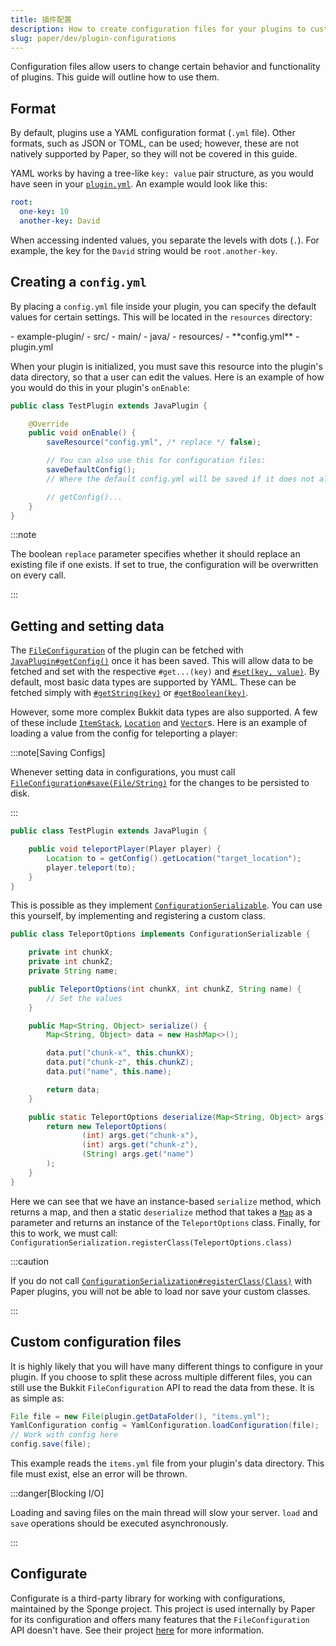 ```yaml
---
title: 插件配置
description: How to create configuration files for your plugins to customize behavior.
slug: paper/dev/plugin-configurations
---
```



Configuration files allow users to change certain behavior and functionality of plugins. This guide will outline how to use them.

## Format

By default, plugins use a YAML configuration format (`.yml` file). Other formats, such as JSON or TOML, can be used;
however, these are not natively supported by Paper, so they will not be covered in this guide.

YAML works by having a tree-like `key: value` pair structure, as you would have seen in your [`plugin.yml`](/paper/dev/plugin-yml).
An example would look like this:

```yaml
root:
  one-key: 10
  another-key: David
```

When accessing indented values, you separate the levels with dots (`.`). For example, the key for the `David` string would be `root.another-key`.

## Creating a `config.yml`

By placing a `config.yml` file inside your plugin, you can specify the default values for certain settings.
This will be located in the `resources` directory:

<FileTree>
  - example-plugin/
    - src/
      - main/
        - java/
        - resources/
          - **config.yml**
          - plugin.yml
</FileTree>

When your plugin is initialized, you must save this resource into the plugin's data directory, so that a user can edit the values.
Here is an example of how you would do this in your plugin's `onEnable`:

```java title="TestPlugin.java"
public class TestPlugin extends JavaPlugin {

    @Override
    public void onEnable() {
        saveResource("config.yml", /* replace */ false);

        // You can also use this for configuration files:
        saveDefaultConfig();
        // Where the default config.yml will be saved if it does not already exist

        // getConfig()...
    }
}
```

:::note

The boolean `replace` parameter specifies whether it should replace an existing file if one exists.
If set to true, the configuration will be overwritten on every call.

:::

## Getting and setting data

The [`FileConfiguration`](jd:paper:org.bukkit.configuration.file.FileConfiguration) of the plugin can be fetched with
[`JavaPlugin#getConfig()`](jd:paper:org.bukkit.plugin.java.JavaPlugin#getConfig()) once it has been saved.
This will allow data to be fetched and set with the respective `#get...(key)` and
[`#set(key, value)`](jd:paper:org.bukkit.configuration.ConfigurationSection#set(java.lang.String,java.lang.Object)).
By default, most basic data types are supported by YAML. These can be fetched simply with
[`#getString(key)`](jd:paper:org.bukkit.configuration.ConfigurationSection#getString(java.lang.String)) or
[`#getBoolean(key)`](jd:paper:org.bukkit.configuration.ConfigurationSection#getBoolean(java.lang.String)).

However, some more complex Bukkit data types are also supported. A few of these include
[`ItemStack`](jd:paper:org.bukkit.inventory.ItemStack),
[`Location`](jd:paper:org.bukkit.Location) and [`Vector`](jd:paper:org.bukkit.util.Vector)s.
Here is an example of loading a value from the config for teleporting a player:

:::note[Saving Configs]

Whenever setting data in configurations, you must call
[`FileConfiguration#save(File/String)`](jd:paper:org.bukkit.configuration.file.FileConfiguration#save(java.io.File))
for the changes to be persisted to disk.

:::

```java title="TestPlugin.java"
public class TestPlugin extends JavaPlugin {

    public void teleportPlayer(Player player) {
        Location to = getConfig().getLocation("target_location");
        player.teleport(to);
    }
}
```

This is possible as they implement [`ConfigurationSerializable`](jd:paper:org.bukkit.configuration.serialization.ConfigurationSerializable).
You can use this yourself, by implementing and registering a custom class.

```java title="TeleportOptions.java"
public class TeleportOptions implements ConfigurationSerializable {

    private int chunkX;
    private int chunkZ;
    private String name;

    public TeleportOptions(int chunkX, int chunkZ, String name) {
        // Set the values
    }

    public Map<String, Object> serialize() {
        Map<String, Object> data = new HashMap<>();

        data.put("chunk-x", this.chunkX);
        data.put("chunk-z", this.chunkZ);
        data.put("name", this.name);

        return data;
    }

    public static TeleportOptions deserialize(Map<String, Object> args) {
        return new TeleportOptions(
                (int) args.get("chunk-x"),
                (int) args.get("chunk-z"),
                (String) args.get("name")
        );
    }
}
```

Here we can see that we have an instance-based `serialize` method, which returns a map, and then a static `deserialize`
method that takes a [`Map`](jd:java:java.util.Map) as a parameter and returns an instance
of the `TeleportOptions` class. Finally, for this to work, we must call:
`ConfigurationSerialization.registerClass(TeleportOptions.class)`

:::caution

If you do not call [`ConfigurationSerialization#registerClass(Class)`](jd:paper:org.bukkit.configuration.serialization.ConfigurationSerialization#registerClass(java.lang.Class))
with Paper plugins, you will not be able to load nor save your custom classes.

:::

## Custom configuration files

It is highly likely that you will have many different things to configure in your plugin. If you choose to split these
across multiple different files, you can still use the Bukkit `FileConfiguration` API to read the data from these.
It is as simple as:

```java
File file = new File(plugin.getDataFolder(), "items.yml");
YamlConfiguration config = YamlConfiguration.loadConfiguration(file);
// Work with config here
config.save(file);
```

This example reads the `items.yml` file from your plugin's data directory. This file must exist, else an error will be thrown.

:::danger[Blocking I/O]

Loading and saving files on the main thread will slow your server. `load` and `save` operations should be executed asynchronously.

:::

## Configurate

Configurate is a third-party library for working with configurations, maintained by the Sponge project. This project is
used internally by Paper for its configuration and offers many features that the `FileConfiguration` API doesn't have. See their project
[here](https://github.com/SpongePowered/Configurate) for more information.
